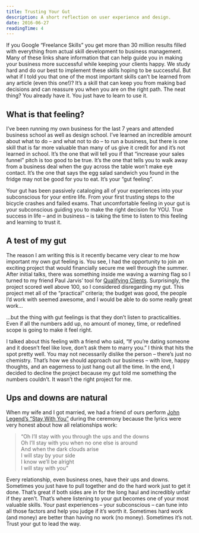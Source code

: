 ```yaml
---
title: Trusting Your Gut
description: A short reflection on user experience and design.
date: 2016-06-27
readingTime: 4
---
```


If you Google “Freelance Skills” you get more than 30 million results filled with everything from actual skill development to business management. Many of these links share information that can help guide you in making your business more successful while keeping your clients happy. We study hard and do our best to implement these skills hoping to be successful. But what if I told you that one of the most important skills can’t be learned from any article (even this one!)? It’s a skill that can keep you from making bad decisions and can reassure you when you are on the right path. The neat thing? You already have it. You just have to learn to use it.

## What is that feeling?

I’ve been running my own business for the last 7 years and attended business school as well as design school. I’ve learned an incredible amount about what to do &#8211; and what not to do &#8211; to run a business, but there is one skill that is far more valuable than many of us give it credit for and it’s not learned in school. It’s the one that will tell you if that “increase your sales funnel” pitch is too good to be true. It’s the one that tells you to walk away from a business deal when the guy across the table won’t make eye contact. It’s the one that says the egg salad sandwich you found in the fridge may not be good for you to eat. It’s your “gut feeling”.

Your gut has been passively cataloging all of your experiences into your subconscious for your entire life. From your first trusting steps to the bicycle crashes and failed exams. That uncomfortable feeling in your gut is your subconscious guiding you to make the right decision for YOU. True success in life &#8211; and in business &#8211; is taking the time to listen to this feeling and learning to trust it.

## A test of my gut

The reason I am writing this is it recently became very clear to me how important my own gut feeling is. You see, I had the opportunity to join an exciting project that would financially secure me well through the summer. After initial talks, there was something inside me waving a warning flag so I turned to my friend Paul Jarvis’ tool for <a href="https://pjrvs.com/a/qualify/" target="_blank">Qualifying Clients</a>. Surprisingly, the project scored well above 100, so I considered disregarding my gut. This project met all of the “practical” criteria; the budget was good, the people I’d work with seemed awesome, and I would be able to do some really great work&#8230;

&#8230;but the thing with gut feelings is that they don’t listen to practicalities. Even if all the numbers add up, no amount of money, time, or redefined scope is going to make it feel right.

I talked about this feeling with a friend who said, “If you’re dating someone and it doesn’t feel like love, don’t ask them to marry you.” I think that hits the spot pretty well. You may not necessarily dislike the person &#8211; there’s just no chemistry. That’s how we should approach our business &#8211; with love, happy thoughts, and an eagerness to just hang out all the time. In the end, I decided to decline the project because my gut told me something the numbers couldn’t. It wasn’t the right project for me.

## Ups and downs are natural

When my wife and I got married, we had a friend of ours perform <a href="https://itun.es/us/5_UXs?i=315027731" target="_blank">John Legend’s “Stay With You”</a> during the ceremony because the lyrics were very honest about how all relationships work:

> “Oh I&#8217;ll stay with you through the ups and the downs<br />
Oh I&#8217;ll stay with you when no one else is around<br />
And when the dark clouds arise<br />
I will stay by your side<br />
I know we&#8217;ll be alright<br />
I will stay with you”<br />

Every relationship, even business ones, have their ups and downs. Sometimes you just have to pull together and do the hard work just to get it done. That’s great if both sides are in for the long haul and incredibly unfair if they aren’t. That’s where listening to your gut becomes one of your most valuable skills. Your past experiences &#8211; your subconscious &#8211; can tune into all those factors and help you judge if it’s worth it. Sometimes hard work (and money) are better than having no work (no money). Sometimes it’s not. Trust your gut to lead the way.